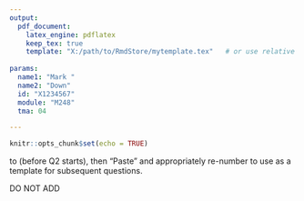 ---
output:
  pdf_document:
    latex_engine: pdflatex
    keep_tex: true
    template: "X:/path/to/RmdStore/mytemplate.tex"   # or use relative path
    
params:
  name1: "Mark "
  name2: "Down"
  id: "X1234567"
  module: "M248"
  tma: 04

---

```{r setup, include=FALSE}
knitr::opts_chunk$set(echo = TRUE)
```

<!-- 
"Copy" from <\!-- % Q1 a --> to \vspace{30mm} (before Q2 starts), then "Paste" and appropriately
re-number to use as a template for subsequent questions.

DO NOT ADD \begin{document} ... \end{document} AS THAT IS DONE NY THE TEMPLATE FILE.
-->



<!-- % Q1 a -->
\marginnote{\raggedleft \textbf{Q1 a}}<!-- [5mm] -->\vspace{-5mm}
\refstepcounter{Eq}

The concentration of substance in the blood is modelled by \(f(t)=Ae^{kt} \, (t \ge 1) \).

At 2 hours:
\begin{align}
	Ae^{2t} &= 195 \\
	\intertext{And, at 10 hours the concentration is:}
	Ae^{10k} &= 98 \\
	\intertext{We eliminate \(A\) by dividing equation (2) by equation (1):}
	\frac{Ae^{10k}}{Ae^{2k}} &= \frac{98}{195} \nonumber \\
	e^{10k-2k} &= \frac{98}{195} \nonumber \\
	8k &= \ln \left(\frac{98}{195}\right) \nonumber \\
	k &= \frac{ \ln \left(\frac{98}{195}\right)}{8} \nonumber \\
	k &= -0.0860... \nonumber \\
	\intertext{So the constant \(k\) is -0.0860 (3 s.f.). We then find the value of constant \(A\) by substitution into equation (2):}
	Ae^{10k} &= 98 \nonumber \\
	Ae^{10 \times -0.0860...} &= 98 \nonumber \\
	A &= \frac{98}{e^{-0.860...}} \nonumber \\
	&= 231.599...
\end{align}
So, constant \(A=232\) and constant \(k=-0.0860\) (3 sf).

\vspace{20mm}

<!-- % Q1 b -->
\marginnote{\raggedleft \textbf{b}}<!-- [5mm] -->\vspace{-5mm}
The blood concentration falls to 3 ng/ml when \(f(t)=3\). Therefore:
\begin{align}
	Ae^{kt} &= 3 \nonumber \\
	\intertext{Re-arranging to make \(t\) the subject of the equation:}
	e^{kt} &= \frac{3}{A} \nonumber \\
	kt &= \ln \left(\frac{3}{A}\right) \\
	t &= \frac{\ln \left(\frac{3}{A}\right)}{k} \nonumber \\
	\intertext{Substituting our calculated values for \(A\) and \(k\):}
	t &=  \frac{\ln \left(\frac{3}{231.599...}\right)}{-0.0860...} \nonumber \\
	&= 50.537... \nonumber 
\end{align}
So, the blood concentration falls to 3 ng/ml after 51 hours (to nearest hour).
	
\vspace{30mm}

<!-- % Q2 -->
\marginnote{\raggedleft \textbf{Q2}}<!-- [5mm] -->\vspace{-5mm}
\refstepcounter{Eq}

To define the columns in the table of signs, we consider the values of \(x\) when \(5-2x=0\) and \(3x+4=0\), and also the open intervals on either side of each of these values of \(x\).
\begin{align}
	\text{When:} \qquad 5-2x &= 0 \nonumber \\
	x &= \frac{5}{2} \\
	\text{And when:} \qquad 3x+4 &= 0 \nonumber \\
	x &= -\frac{4}{3}
\end{align}
 
 In this case, we are looking for intervals in a solution set which contain a negative quotient to satisfy the condition that  \(\frac{5-2x}{3x+4}<0\).
 
\begin{tabular}{ | l | c | c | c | c | c | }	%{ |l|c|c| }
\cline{2-6}
\multicolumn{1}{l|}{} 
& \hspace{3mm} \((- \infty, -\frac{4}{3})\) \hspace{3mm}
& \hspace{3mm} \(-\frac{4}{3}\) \hspace{3mm}
& \hspace{3mm}  \((-\frac{4}{3},\frac{5}{2})\) \hspace{3mm} 
& \hspace{3mm} \(\frac{5}{2}\) \hspace{3mm}
& \hspace{3mm} \((\frac{5}{2}, \infty)\) \hspace{3mm} 
\\
\hline
\(5-2x\) & + & + & + & 0 & - \\
\hline
\(3x+4\) & - & 0 & + & + & + \\
\hline
\(\frac{5-2x}{3x+4}\) & - & * & + & 0 & - \\
\hline
\end{tabular}

\vspace{30mm}

<!-- % Q3 a (iii) -->
\marginnote{\raggedleft \textbf{Q3 a (iii)}}<!-- [5mm] -->\vspace{-5mm}
\refstepcounter{Eq}

The completed square form of \(f(x)=x^2+4x+1\) is:
\begin{align}
	f(x) &= [x^2+4x]+1 \nonumber \\
	&= [(x+2)^2-4]+1 \\
	&= (x+2)^2-3 \nonumber 
\end{align}
 This is equivalent to \(f(x)=(x+a)^2-b\), where \(a=2\) and \(b=3\).
